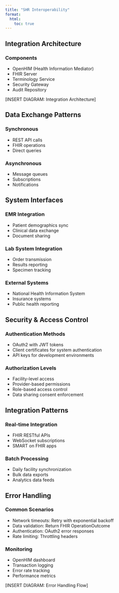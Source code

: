 ```yaml
---
title: "SHR Interoperability"
format:
  html:
    toc: true
---
```


## Integration Architecture

### Components
- OpenHIM (Health Information Mediator)
- FHIR Server
- Terminology Service
- Security Gateway
- Audit Repository

[INSERT DIAGRAM: Integration Architecture]

## Data Exchange Patterns

### Synchronous
- REST API calls
- FHIR operations
- Direct queries

### Asynchronous
- Message queues
- Subscriptions
- Notifications

## System Interfaces

### EMR Integration
- Patient demographics sync
- Clinical data exchange
- Document sharing

### Lab System Integration
- Order transmission
- Results reporting
- Specimen tracking

### External Systems
- National Health Information System
- Insurance systems
- Public health reporting

## Security & Access Control

### Authentication Methods
- OAuth2 with JWT tokens
- Client certificates for system authentication
- API keys for development environments

### Authorization Levels
- Facility-level access
- Provider-based permissions
- Role-based access control
- Data sharing consent enforcement

## Integration Patterns

### Real-time Integration
- FHIR RESTful APIs
- WebSocket subscriptions
- SMART on FHIR apps

### Batch Processing
- Daily facility synchronization
- Bulk data exports
- Analytics data feeds

## Error Handling

### Common Scenarios
- Network timeouts: Retry with exponential backoff
- Data validation: Return FHIR OperationOutcome
- Authentication: OAuth2 error responses
- Rate limiting: Throttling headers

### Monitoring
- OpenHIM dashboard
- Transaction logging
- Error rate tracking
- Performance metrics

[INSERT DIAGRAM: Error Handling Flow]

